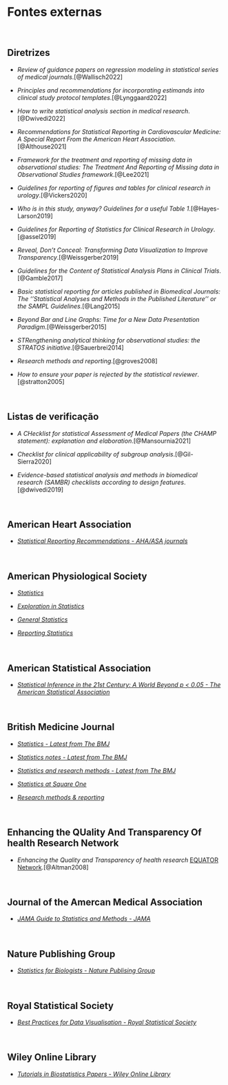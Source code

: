 # **Fontes externas** {-}

<br>

## Diretrizes {-}

-   *Review of guidance papers on regression modeling in statistical series of medical journals*.[@Wallisch2022]

-   *Principles and recommendations for incorporating estimands into clinical study protocol templates*.[@Lynggaard2022]

-   *How to write statistical analysis section in medical research*.[@Dwivedi2022]

-   *Recommendations for Statistical Reporting in Cardiovascular Medicine: A Special Report From the American Heart Association*.[@Althouse2021]

-   *Framework for the treatment and reporting of missing data in observational studies: The Treatment And Reporting of Missing data in Observational Studies framework*.[@Lee2021]

-   *Guidelines for reporting of figures and tables for clinical research in urology*.[@Vickers2020]

-   *Who is in this study, anyway? Guidelines for a useful Table 1*.[@Hayes-Larson2019]

-   *Guidelines for Reporting of Statistics for Clinical Research in Urology*.[@assel2019]

-   *Reveal, Don't Conceal: Transforming Data Visualization to Improve Transparency*.[@Weissgerber2019]

-   *Guidelines for the Content of Statistical Analysis Plans in Clinical Trials*.[@Gamble2017]

-   *Basic statistical reporting for articles published in Biomedical Journals: The ''Statistical Analyses and Methods in the Published Literature'' or the SAMPL Guidelines*.[@Lang2015]

-   *Beyond Bar and Line Graphs: Time for a New Data Presentation Paradigm*.[@Weissgerber2015]

-   *STRengthening analytical thinking for observational studies: the STRATOS initiative*.[@Sauerbrei2014]

-   *Research methods and reporting*.[@groves2008]

-   *How to ensure your paper is rejected by the statistical reviewer*.[@stratton2005]

<br>

## Listas de verificação {-}

-   *A CHecklist for statistical Assessment of Medical Papers (the CHAMP statement): explanation and elaboration*.[@Mansournia2021]

-   *Checklist for clinical applicability of subgroup analysis*.[@Gil-Sierra2020]

-   *Evidence-based statistical analysis and methods in biomedical research (SAMBR) checklists according to design features*.[@dwivedi2019]

<br>

## American Heart Association {-}

-   [*Statistical Reporting Recommendations - AHA/ASA journals*](https://www.ahajournals.org/statistical-recommendations)

<br>

## American Physiological Society {-}

-   [*Statistics*](https://journals.physiology.org/topic/advances-collections/statistics?seriesKey=&tagCode=&)

-   [*Exploration in Statistics*](https://journals.physiology.org/topic/advances-collections/explorations-in-statistics?seriesKey=&tagCode=&)

-   [*General Statistics*](https://journals.physiology.org/topic/advances-collections/general-statistics?seriesKey=&tagCode=&)

-   [*Reporting Statistics*](https://journals.physiology.org/topic/advances-collections/reporting-statistics?seriesKey=&tagCode=&)

<br>

## American Statistical Association {-}
 
-   [*Statistical Inference in the 21st Century: A World Beyond p \< 0.05 - The American Statistical Association*](https://www.tandfonline.com/toc/utas20/73/sup1?nav=tocList)

<br>

## British Medicine Journal {-}

-   [*Statistics - Latest from The BMJ*](https://www.bmj.com/specialties/statistics)

-   [*Statistics notes - Latest from The BMJ*](https://www.bmj.com/specialties/statistics-notes)

-   [*Statistics and research methods - Latest from The BMJ*](https://www.bmj.com/specialties/statistics-and-research-methods)

-   [*Statistics at Square One*](https://www.bmj.com/about-bmj/resources-readers/publications/statistics-square-one)

-   [*Research methods & reporting*](https://www.bmj.com/research/research-methods-and-reporting)

<br>

## Enhancing the QUality And Transparency Of health Research Network {-}

-   *Enhancing the Quality and Transparency of health research* [EQUATOR Network](https://www.equator-network.org).[@Altman2008]

<br>

## Journal of the Amercan Medical Association {-}

-   [*JAMA Guide to Statistics and Methods - JAMA*](https://jamanetwork.com/collections/44042/jama-guide-to-statistics-and-methods)

<br>

## Nature Publishing Group {-}

-   [*Statistics for Biologists - Nature Publising Group*](https://www.nature.com/collections/qghhqm)

<br>

## Royal Statistical Society {-}

-   [*Best Practices for Data Visualisation - Royal Statistical Society*](https://royal-statistical-society.github.io/datavisguide/)

<br>

## Wiley Online Library {-}

-   [*Tutorials in Biostatistics Papers - Wiley Online Library*](https://onlinelibrary.wiley.com/page/journal/10970258/homepage/tutorials.htm)

<br>
